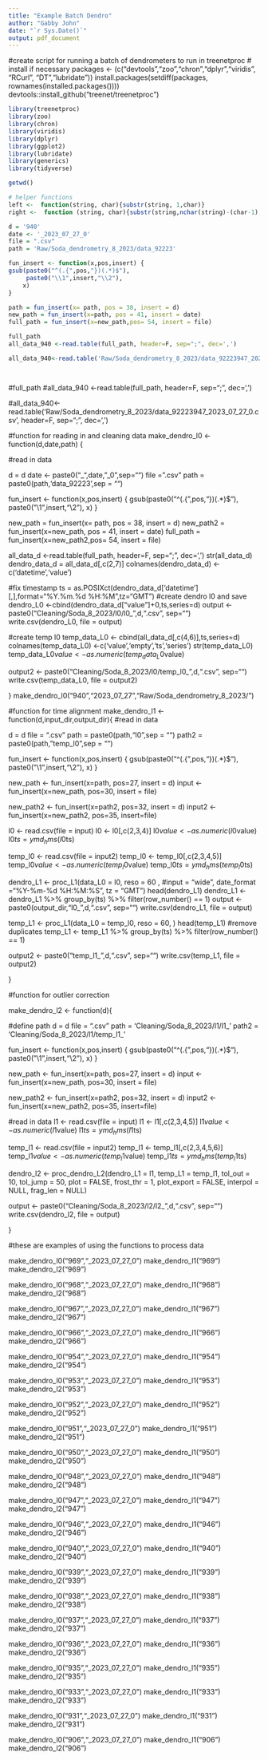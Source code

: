 ```yaml
---
title: "Example Batch Dendro"
author: "Gabby John"
date: "`r Sys.Date()`"
output: pdf_document
---
```

#create script for running a batch of dendrometers to run in treenetproc
# install if necessary
packages <- (c("devtools","zoo","chron","dplyr","viridis", "RCurl", "DT","lubridate"))
install.packages(setdiff(packages, rownames(installed.packages())))
devtools::install_github("treenet/treenetproc")

```r
library(treenetproc)
library(zoo)
library(chron)
library(viridis)
library(dplyr)
library(ggplot2)
library(lubridate)
library(generics)
library(tidyverse)
```

```r
getwd()
```

```r
# helper functions
left <-  function(string, char){substr(string, 1,char)}
right <-  function (string, char){substr(string,nchar(string)-(char-1),nchar(string))}
```

```r
d = '940'
date <- '_2023_07_27_0'
file = ".csv"
path = 'Raw/Soda_dendrometry_8_2023/data_92223'
```


```r
fun_insert <- function(x,pos,insert) {
gsub(paste0("^(.{",pos,"})(.*)$"),
     paste0("\\1",insert,"\\2"),
    x)
}

path = fun_insert(x= path, pos = 38, insert = d)
new_path = fun_insert(x=path, pos = 41, insert = date)
full_path = fun_insert(x=new_path,pos= 54, insert = file)

full_path
all_data_940 <-read.table(full_path, header=F, sep=";", dec=',')

all_data_940<-read.table('Raw/Soda_dendrometry_8_2023/data_92223947_2023_07_27_0.csv', header=F, sep=";", dec=',')

```


```r
```



```r
```



#full_path
#all_data_940 <-read.table(full_path, header=F, sep=";", dec=',')

#all_data_940<-read.table('Raw/Soda_dendrometry_8_2023/data_92223947_2023_07_27_0.csv', header=F, sep=";", dec=',')

#function for reading in and cleaning data
make_dendro_l0 <- function(d,date,path) {
  
  #read in data
  
  d = d
  date <- paste0("_",date,"_0",sep="")
  file = ".csv"
  path = paste0(path,'data_92223',sep = "")
  
  fun_insert <- function(x,pos,insert) {
    gsub(paste0("^(.{",pos,"})(.*)$"),
         paste0("\\1",insert,"\\2"),
         x)
  }
  
  new_path = fun_insert(x= path, pos = 38, insert = d)
  new_path2 = fun_insert(x=new_path, pos = 41, insert = date)
  full_path = fun_insert(x=new_path2,pos= 54, insert = file)
  
  
  all_data_d <-read.table(full_path, header=F, sep=";", dec=',')
  str(all_data_d)
  dendro_data_d = all_data_d[,c(2,7)]
  colnames(dendro_data_d) <- c('datetime','value')
  
  #fix timestamp
  ts = as.POSIXct(dendro_data_d['datetime'][,],format="%Y.%m.%d %H:%M",tz="GMT")
  #create dendro l0 and save
  dendro_L0 <-cbind(dendro_data_d["value"]+0,ts,series=d)
  output <- paste0("Cleaning/Soda_8_2023/l0/l0_",d,".csv", sep="")
  write.csv(dendro_L0, file = output)
  
  #create temp l0
  temp_data_L0 <- cbind(all_data_d[,c(4,6)],ts,series=d)
  colnames(temp_data_L0) <-c('value','empty','ts','series')
  str(temp_data_L0)
  temp_data_L0$value <- as.numeric(temp_data_L0$value)
  
  output2 <- paste0("Cleaning/Soda_8_2023/l0/temp_l0_",d,".csv", sep="")
  write.csv(temp_data_L0, file = output2)
  
  
}
make_dendro_l0("940","2023_07_27","Raw/Soda_dendrometry_8_2023/")

#function for time alignment
make_dendro_l1 <- function(d,input_dir,output_dir){
  #read in data
  
  d = d
  file = ".csv"
  path = paste0(path,"l0",sep = "")
  path2 = paste0(path,"temp_l0",sep = "")
  
  
  fun_insert <- function(x,pos,insert) {
    gsub(paste0("^(.{",pos,"})(.*)$"),
         paste0("\\1",insert,"\\2"),
         x)
  }
  
  new_path <- fun_insert(x=path, pos=27, insert = d)
  input <- fun_insert(x=new_path, pos=30, insert = file)
  
  new_path2 <- fun_insert(x=path2, pos=32, insert = d)
  input2 <- fun_insert(x=new_path2, pos=35, insert=file)
  
  l0 <- read.csv(file = input)
  l0 <- l0[,c(2,3,4)]
  l0$value <- as.numeric(l0$value)
  l0$ts = ymd_hms(l0$ts)
  
  
  temp_l0 <- read.csv(file = input2)
  temp_l0 <- temp_l0[,c(2,3,4,5)]
  temp_l0$value <- as.numeric(temp_l0$value)
  temp_l0$ts = ymd_hms(temp_l0$ts)
  
  
  dendro_L1 <- proc_L1(data_L0 = l0,
                       reso = 60 ,
                       #input = "wide",
                       date_format ="%Y-%m-%d %H:%M:%S",
                       tz = "GMT")
  head(dendro_L1)
  dendro_L1 <- dendro_L1 %>% group_by(ts) %>% filter(row_number() == 1)
  output <- paste0(output_dir,"l0_",d,".csv", sep="")
  write.csv(dendro_L1, file = output) 
  
  
  temp_L1 <- proc_L1(data_L0 = temp_l0,
                     reso = 60,
  )
  head(temp_L1)
  #remove duplicates
  temp_L1 <- temp_L1 %>% group_by(ts) %>% filter(row_number() == 1)
  
  output2 <- paste0("temp_l1_",d,".csv", sep="")
  write.csv(temp_L1, file = output2) 
  
  
}

#function for outlier correction

make_dendro_l2 <- function(d){
  
  #define path
  d = d
  file = ".csv"
  path = 'Cleaning/Soda_8_2023/l1/l1_'
  path2 = 'Cleaning/Soda_8_2023/l1/temp_l1_'
  
  fun_insert <- function(x,pos,insert) {
    gsub(paste0("^(.{",pos,"})(.*)$"),
         paste0("\\1",insert,"\\2"),
         x)
  }
  
  new_path <- fun_insert(x=path, pos=27, insert = d)
  input <- fun_insert(x=new_path, pos=30, insert = file)
  
  new_path2 <- fun_insert(x=path2, pos=32, insert = d)
  input2 <- fun_insert(x=new_path2, pos=35, insert=file)
  
  #read in data
  l1 <- read.csv(file = input)
  l1 <- l1[,c(2,3,4,5)]
  l1$value <- as.numeric(l1$value)
  l1$ts = ymd_hms(l1$ts)
  
  
  temp_l1 <- read.csv(file = input2)
  temp_l1 <- temp_l1[,c(2,3,4,5,6)]
  temp_l1$value <- as.numeric(temp_l1$value)
  temp_l1$ts = ymd_hms(temp_l1$ts)
  
  dendro_l2 <- proc_dendro_L2(dendro_L1 = l1,
                              temp_L1 = temp_l1,
                              tol_out = 10,
                              tol_jump = 50,
                              plot = FALSE,
                              frost_thr = 1,
                              plot_export = FALSE,
                              interpol = NULL,
                              frag_len = NULL)
  
  output <- paste0("Cleaning/Soda_8_2023/l2/l2_",d,".csv", sep="")
  write.csv(dendro_l2, file = output)
  
}  


#these are examples of using the functions to process data

make_dendro_l0("969","_2023_07_27_0")
make_dendro_l1("969")
make_dendro_l2("969")

make_dendro_l0("968","_2023_07_27_0")
make_dendro_l1("968")
make_dendro_l2("968")   

make_dendro_l0("967","_2023_07_27_0")
make_dendro_l1("967")
make_dendro_l2("967")

make_dendro_l0("966","_2023_07_27_0")
make_dendro_l1("966")
make_dendro_l2("966")   

make_dendro_l0("954","_2023_07_27_0")
make_dendro_l1("954")
make_dendro_l2("954")

make_dendro_l0("953","_2023_07_27_0")
make_dendro_l1("953")
make_dendro_l2("953")

make_dendro_l0("952","_2023_07_27_0")
make_dendro_l1("952")
make_dendro_l2("952")

make_dendro_l0("951","_2023_07_27_0")
make_dendro_l1("951")
make_dendro_l2("951")

make_dendro_l0("950","_2023_07_27_0")
make_dendro_l1("950")
make_dendro_l2("950")

make_dendro_l0("948","_2023_07_27_0")
make_dendro_l1("948")
make_dendro_l2("948")

make_dendro_l0("947","_2023_07_27_0")
make_dendro_l1("947")
make_dendro_l2("947")

make_dendro_l0("946","_2023_07_27_0")
make_dendro_l1("946")
make_dendro_l2("946")

make_dendro_l0("940","_2023_07_27_0")
make_dendro_l1("940")
make_dendro_l2("940")

make_dendro_l0("939","_2023_07_27_0")
make_dendro_l1("939")
make_dendro_l2("939")

make_dendro_l0("938","_2023_07_27_0")
make_dendro_l1("938")
make_dendro_l2("938")

make_dendro_l0("937","_2023_07_27_0")
make_dendro_l1("937")
make_dendro_l2("937")

make_dendro_l0("936","_2023_07_27_0")
make_dendro_l1("936")
make_dendro_l2("936")

make_dendro_l0("935","_2023_07_27_0")
make_dendro_l1("935")
make_dendro_l2("935")

make_dendro_l0("933","_2023_07_27_0")
make_dendro_l1("933")
make_dendro_l2("933")

make_dendro_l0("931","_2023_07_27_0")
make_dendro_l1("931")
make_dendro_l2("931")

make_dendro_l0("906","_2023_07_27_0")
make_dendro_l1("906")
make_dendro_l2("906")
